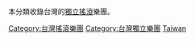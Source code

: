 本分類收錄台灣的[[獨立搖滾|獨立搖滾]]樂團。

[[Category:台灣搖滾樂團|Category:台灣搖滾樂團]]
[[Category:台灣獨立樂團|Category:台灣獨立樂團]]
[[Category:獨立搖滾樂團|Taiwan]]